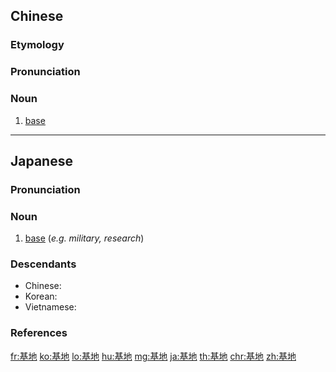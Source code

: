 ==Chinese==
{{zh-forms}}

===Etymology===
{{wasei kango||きち|base||land on which building rests}}

===Pronunciation===
{{zh-pron
|m=jīdì
|c=gei1 dei6
|h=pfs=kî-thi
|mn=xm,qz,zz,kh,tn,yl:ki-tē/xm,qz,tp,km,mg,hc,tc:ki-tōe
|ma=Zh-jidì.ogg
|cat=n
}}

===Noun===
{{zh-noun}}

# [[base]]
#: {{zh-x|軍事 基地|military '''base'''}}
#: {{zh-x|科研 基地|research '''base'''}}
#: {{zh-x|基地 工廠|factory '''depot'''}}
#: {{zh-x|作戰 基地|'''base''' of operations (in wartime)}}

{{zh-cat|Intermediate}}

----

==Japanese==
{{ja-kanjitab|き|ち|yomi=o}}

===Pronunciation===
{{ja-pron|きち|acc=a|acc2=o|acc_ref=DJR,NHK,SMK5|acc2_ref=DJR,NHK,SMK5|y=ko|dev=1}}

===Noun===
{{ja-noun|きち}}

# [[base]] (''e.g. military, research'')

===Descendants===
* Chinese: {{zh-l|基地}}
* Korean: {{ko-l|기지}}
* Vietnamese: {{vi-l|cơ địa}}

===References===
<references/>

[[fr:基地]]
[[ko:基地]]
[[lo:基地]]
[[hu:基地]]
[[mg:基地]]
[[ja:基地]]
[[th:基地]]
[[chr:基地]]
[[zh:基地]]